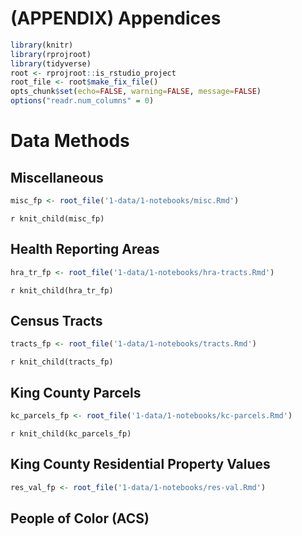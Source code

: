 # (APPENDIX) Appendices {-}

```r
library(knitr)
library(rprojroot)
library(tidyverse)
root <- rprojroot::is_rstudio_project
root_file <- root$make_fix_file()
opts_chunk$set(echo=FALSE, warning=FALSE, message=FALSE)
options("readr.num_columns" = 0)
```

# Data Methods

## Miscellaneous
```r
misc_fp <- root_file('1-data/1-notebooks/misc.Rmd')
```

`r knit_child(misc_fp)`

## Health Reporting Areas

```r

hra_tr_fp <- root_file('1-data/1-notebooks/hra-tracts.Rmd')
```

`r knit_child(hra_tr_fp)`


## Census Tracts

```r
tracts_fp <- root_file('1-data/1-notebooks/tracts.Rmd')
```

`r knit_child(tracts_fp)`

## King County Parcels

```r
kc_parcels_fp <- root_file('1-data/1-notebooks/kc-parcels.Rmd')
```

`r knit_child(kc_parcels_fp)`


## King County Residential Property Values

```r
res_val_fp <- root_file('1-data/1-notebooks/res-val.Rmd')
```




## People of Color (ACS)


